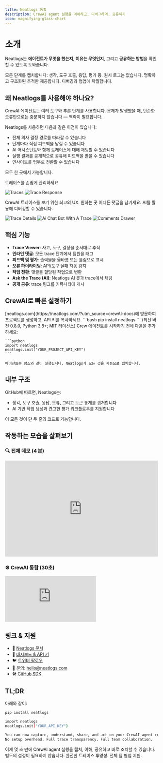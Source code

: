 ```yaml
---
title: Neatlogs 통합
description: CrewAI agent 실행을 이해하고, 디버그하며, 공유하기
icon: magnifying-glass-chart
---
```


# 소개

Neatlogs는 **에이전트가 무엇을 했는지**, **이유는 무엇인지**, 그리고 **공유하는 방법**을 확인할 수 있도록 도와줍니다.

모든 단계를 캡처합니다: 생각, 도구 호출, 응답, 평가 등. 원시 로그는 없습니다. 명확하고 구조화된 추적만 제공합니다. 디버깅과 협업에 탁월합니다.

## 왜 Neatlogs를 사용해야 하나요?

CrewAI 에이전트는 여러 도구와 추론 단계를 사용합니다. 문제가 발생했을 때, 단순한 오류만으로는 충분하지 않습니다 — 맥락이 필요합니다.

Neatlogs를 사용하면 다음과 같은 이점이 있습니다:

- 전체 의사 결정 경로를 따라갈 수 있습니다
- 단계마다 직접 피드백을 남길 수 있습니다
- AI 어시스턴트와 함께 트레이스에 대해 채팅할 수 있습니다
- 실행 결과를 공개적으로 공유해 피드백을 받을 수 있습니다
- 인사이트를 업무로 전환할 수 있습니다

모두 한 곳에서 가능합니다.

트레이스를 손쉽게 관리하세요

![Traces](/images/neatlogs-1.png)
![Trace Response](/images/neatlogs-2.png)

CrewAI 트레이스를 보기 위한 최고의 UX. 원하는 곳 어디든 댓글을 남기세요. AI를 활용해 디버깅할 수 있습니다.

![Trace Details](/images/neatlogs-3.png)
![Ai Chat Bot With A Trace](/images/neatlogs-4.png)
![Comments Drawer](/images/neatlogs-5.png)

## 핵심 기능

- **Trace Viewer**: 사고, 도구, 결정을 순서대로 추적
- **인라인 댓글**: 모든 trace 단계에서 팀원을 태그
- **피드백 및 평가**: 출력물을 올바름 또는 틀림으로 표시
- **오류 하이라이팅**: API/도구 실패 자동 감지
- **작업 전환**: 댓글을 할당된 작업으로 변환
- **Ask the Trace (AI)**: Neatlogs AI 봇과 trace에서 채팅
- **공개 공유**: trace 링크를 커뮤니티에 게시

## CrewAI로 빠른 설정하기

<Steps>
  <Step title="회원가입 및 API 키 발급">
    [neatlogs.com](https://neatlogs.com/?utm_source=crewAI-docs)에 방문하여 프로젝트를 생성하고, API 키를 복사하세요.
  </Step>
  <Step title="SDK 설치">
    ```bash
    pip install neatlogs
    ```
    (최신 버전 0.8.0, Python 3.8+; MIT 라이선스)
  </Step>
  <Step title="Neatlogs 초기화">
    Crew 에이전트를 시작하기 전에 다음을 추가하세요:

    ```python
    import neatlogs
    neatlogs.init("YOUR_PROJECT_API_KEY")
    ```

    에이전트는 평소와 같이 실행됩니다. Neatlogs가 모든 것을 자동으로 캡처합니다.

  </Step>
</Steps>

## 내부 구조

GitHub에 따르면, Neatlogs는:

- 생각, 도구 호출, 응답, 오류, 그리고 토큰 통계를 캡처합니다
- AI 기반 작업 생성과 견고한 평가 워크플로우를 지원합니다

이 모든 것이 단 두 줄의 코드로 가능합니다.

## 작동하는 모습을 살펴보기

### 🔍 전체 데모 (4 분)

<iframe
  width="100%"
  height="315"
  src="https://www.youtube.com/embed/8KDme9T2I7Q?si=b8oHteaBwFNs_Duk"
  title="YouTube video player"
  frameBorder="0"
  allow="accelerometer; autoplay; clipboard-write; encrypted-media; gyroscope; picture-in-picture"
  allowFullScreen
></iframe>

### ⚙️ CrewAI 통합 (30초)

<iframe
  className="w-full aspect-video rounded-xl"
  src="https://www.loom.com/embed/9c78b552af43452bb3e4783cb8d91230?sid=e9d7d370-a91a-49b0-809e-2f375d9e801d"
  title="Loom video player"
  frameBorder="0"
  allowFullScreen
></iframe>

## 링크 & 지원

- 📘 [Neatlogs 문서](https://docs.neatlogs.com/)
- 🔐 [대시보드 & API 키](https://app.neatlogs.com/)
- 🐦 [트위터 팔로우](https://twitter.com/neatlogs)
- 📧 문의: hello@neatlogs.com
- 🛠 [GitHub SDK](https://github.com/NeatLogs/neatlogs)

## TL;DR

아래와 같이:

```bash
pip install neatlogs

import neatlogs
neatlogs.init("YOUR_API_KEY")

You can now capture, understand, share, and act on your CrewAI agent runs in seconds.
No setup overhead. Full trace transparency. Full team collaboration.
```

이제 몇 초 만에 CrewAI agent 실행을 캡처, 이해, 공유하고 바로 조치할 수 있습니다.  
별도의 설정이 필요하지 않습니다. 완전한 트레이스 투명성. 전체 팀 협업 지원.